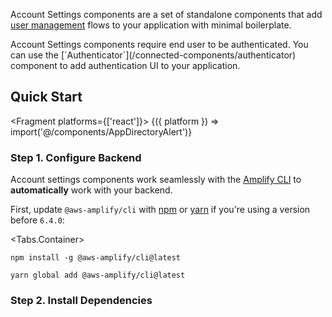 

<DeveloperPreview />

Account Settings components are a set of standalone components that add [user management](https://docs.amplify.aws/lib/auth/manageusers/q/platform/js/) flows to your application with minimal boilerplate.

<Alert variation="warning" role="none">
  Account Settings components require end user to be authenticated. You can use the [`Authenticator`](/connected-components/authenticator) component to add authentication UI to your application.
</Alert>

## Quick Start

<Fragment platforms={['react']}>
  {({ platform }) => import('@/components/AppDirectoryAlert')}
</Fragment>


### Step 1. Configure Backend

Account settings components work seamlessly with the [Amplify CLI](https://docs.amplify.aws/cli/start/install/)
to **automatically** work with your backend.

First, update `@aws-amplify/cli` with [npm](https://www.npmjs.com/) or [yarn](https://yarnpkg.com/)
if you're using a version before `6.4.0`:

<Tabs.Container>
<TabItem title="npm">

```shell
npm install -g @aws-amplify/cli@latest
```

</TabItem>
<TabItem title="yarn">

```shell
yarn global add @aws-amplify/cli@latest
```

</TabItem>
</Tabs.Container>

### Step 2. Install Dependencies

<InstallScripts />
